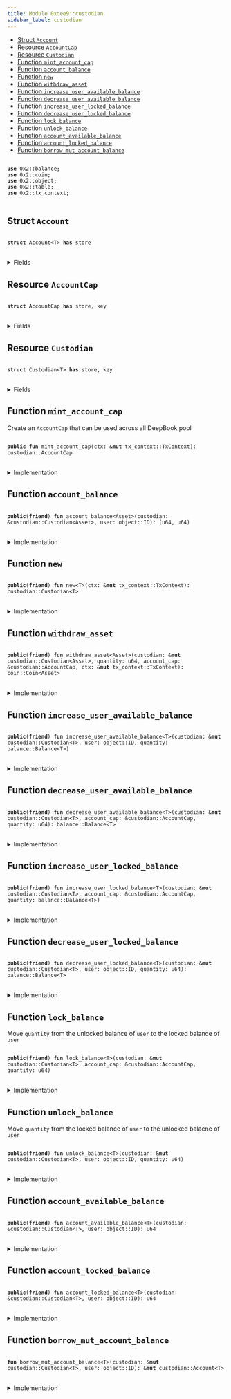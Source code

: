 ```yaml
---
title: Module 0xdee9::custodian
sidebar_label: custodian
---
```


<Link id="0xdee9_custodian"/>


-  [Struct `Account`](#0xdee9_custodian_Account)
-  [Resource `AccountCap`](#0xdee9_custodian_AccountCap)
-  [Resource `Custodian`](#0xdee9_custodian_Custodian)
-  [Function `mint_account_cap`](#0xdee9_custodian_mint_account_cap)
-  [Function `account_balance`](#0xdee9_custodian_account_balance)
-  [Function `new`](#0xdee9_custodian_new)
-  [Function `withdraw_asset`](#0xdee9_custodian_withdraw_asset)
-  [Function `increase_user_available_balance`](#0xdee9_custodian_increase_user_available_balance)
-  [Function `decrease_user_available_balance`](#0xdee9_custodian_decrease_user_available_balance)
-  [Function `increase_user_locked_balance`](#0xdee9_custodian_increase_user_locked_balance)
-  [Function `decrease_user_locked_balance`](#0xdee9_custodian_decrease_user_locked_balance)
-  [Function `lock_balance`](#0xdee9_custodian_lock_balance)
-  [Function `unlock_balance`](#0xdee9_custodian_unlock_balance)
-  [Function `account_available_balance`](#0xdee9_custodian_account_available_balance)
-  [Function `account_locked_balance`](#0xdee9_custodian_account_locked_balance)
-  [Function `borrow_mut_account_balance`](#0xdee9_custodian_borrow_mut_account_balance)


<pre>
<code>
<b>use</b> <Link to="../iota-framework/balance#0x2_balance">0x2::balance</Link>;
<b>use</b> <Link to="../iota-framework/coin#0x2_coin">0x2::coin</Link>;
<b>use</b> <Link to="../iota-framework/object#0x2_object">0x2::object</Link>;
<b>use</b> <Link to="../iota-framework/table#0x2_table">0x2::table</Link>;
<b>use</b> <Link to="../iota-framework/tx_context#0x2_tx_context">0x2::tx_context</Link>;
</code>
</pre>



<Link id="0xdee9_custodian_Account"></Link>

## Struct `Account`



<pre>
<code>
<b>struct</b> <Link to="custodian#0xdee9_custodian_Account">Account</Link>&lt;T&gt; <b>has</b> store
</code>
</pre>



<details>
<summary>Fields</summary>


<dl>
<dt>
<code>available_balance: <Link to="../iota-framework/balance#0x2_balance_Balance">balance::Balance</Link>&lt;T&gt;</code>
</dt>
<dd>

</dd>
<dt>
<code>locked_balance: <Link to="../iota-framework/balance#0x2_balance_Balance">balance::Balance</Link>&lt;T&gt;</code>
</dt>
<dd>

</dd>
</dl>


</details>

<Link id="0xdee9_custodian_AccountCap"></Link>

## Resource `AccountCap`



<pre>
<code>
<b>struct</b> <Link to="custodian#0xdee9_custodian_AccountCap">AccountCap</Link> <b>has</b> store, key
</code>
</pre>



<details>
<summary>Fields</summary>


<dl>
<dt>
<code>id: <Link to="../iota-framework/object#0x2_object_UID">object::UID</Link></code>
</dt>
<dd>

</dd>
</dl>


</details>

<Link id="0xdee9_custodian_Custodian"></Link>

## Resource `Custodian`



<pre>
<code>
<b>struct</b> <Link to="custodian#0xdee9_custodian_Custodian">Custodian</Link>&lt;T&gt; <b>has</b> store, key
</code>
</pre>



<details>
<summary>Fields</summary>


<dl>
<dt>
<code>id: <Link to="../iota-framework/object#0x2_object_UID">object::UID</Link></code>
</dt>
<dd>

</dd>
<dt>
<code>account_balances: <Link to="../iota-framework/table#0x2_table_Table">table::Table</Link>&lt;<Link to="../iota-framework/object#0x2_object_ID">object::ID</Link>, <Link to="custodian#0xdee9_custodian_Account">custodian::Account</Link>&lt;T&gt;&gt;</code>
</dt>
<dd>
 Map from an AccountCap object ID to an Account object
</dd>
</dl>


</details>

<Link id="0xdee9_custodian_mint_account_cap"></Link>

## Function `mint_account_cap`

Create an <code><Link to="custodian#0xdee9_custodian_AccountCap">AccountCap</Link></code> that can be used across all DeepBook pool


<pre>
<code>
<b>public</b> <b>fun</b> <Link to="custodian#0xdee9_custodian_mint_account_cap">mint_account_cap</Link>(ctx: &<b>mut</b> <Link to="../iota-framework/tx_context#0x2_tx_context_TxContext">tx_context::TxContext</Link>): <Link to="custodian#0xdee9_custodian_AccountCap">custodian::AccountCap</Link>
</code>
</pre>



<details>
<summary>Implementation</summary>


<pre>
<code>
<b>public</b> <b>fun</b> <Link to="custodian#0xdee9_custodian_mint_account_cap">mint_account_cap</Link>(ctx: &<b>mut</b> TxContext): <Link to="custodian#0xdee9_custodian_AccountCap">AccountCap</Link> \{
    <Link to="custodian#0xdee9_custodian_AccountCap">AccountCap</Link> \{ id: <Link to="../iota-framework/object#0x2_object_new">object::new</Link>(ctx) }
}
</code>
</pre>



</details>

<Link id="0xdee9_custodian_account_balance"></Link>

## Function `account_balance`



<pre>
<code>
<b>public</b>(<b>friend</b>) <b>fun</b> <Link to="custodian#0xdee9_custodian_account_balance">account_balance</Link>&lt;Asset&gt;(<Link to="custodian#0xdee9_custodian">custodian</Link>: &<Link to="custodian#0xdee9_custodian_Custodian">custodian::Custodian</Link>&lt;Asset&gt;, user: <Link to="../iota-framework/object#0x2_object_ID">object::ID</Link>): (u64, u64)
</code>
</pre>



<details>
<summary>Implementation</summary>


<pre>
<code>
<b>public</b>(package) <b>fun</b> <Link to="custodian#0xdee9_custodian_account_balance">account_balance</Link>&lt;Asset&gt;(
    <Link to="custodian#0xdee9_custodian">custodian</Link>: &<Link to="custodian#0xdee9_custodian_Custodian">Custodian</Link>&lt;Asset&gt;,
    user: ID
): (u64, u64) \{
    // <b>if</b> <Link to="custodian#0xdee9_custodian">custodian</Link> account is not created yet, directly <b>return</b> (0, 0) rather than <b>abort</b>
    <b>if</b> (!<Link to="../iota-framework/table#0x2_table_contains">table::contains</Link>(&<Link to="custodian#0xdee9_custodian">custodian</Link>.account_balances, user)) \{
        <b>return</b> (0, 0)
    };
    <b>let</b> account_balances = <Link to="../iota-framework/table#0x2_table_borrow">table::borrow</Link>(&<Link to="custodian#0xdee9_custodian">custodian</Link>.account_balances, user);
    <b>let</b> avail_balance = <Link to="../iota-framework/balance#0x2_balance_value">balance::value</Link>(&account_balances.available_balance);
    <b>let</b> locked_balance = <Link to="../iota-framework/balance#0x2_balance_value">balance::value</Link>(&account_balances.locked_balance);
    (avail_balance, locked_balance)
}
</code>
</pre>



</details>

<Link id="0xdee9_custodian_new"></Link>

## Function `new`



<pre>
<code>
<b>public</b>(<b>friend</b>) <b>fun</b> <Link to="custodian#0xdee9_custodian_new">new</Link>&lt;T&gt;(ctx: &<b>mut</b> <Link to="../iota-framework/tx_context#0x2_tx_context_TxContext">tx_context::TxContext</Link>): <Link to="custodian#0xdee9_custodian_Custodian">custodian::Custodian</Link>&lt;T&gt;
</code>
</pre>



<details>
<summary>Implementation</summary>


<pre>
<code>
<b>public</b>(package) <b>fun</b> <Link to="custodian#0xdee9_custodian_new">new</Link>&lt;T&gt;(ctx: &<b>mut</b> TxContext): <Link to="custodian#0xdee9_custodian_Custodian">Custodian</Link>&lt;T&gt; \{
    <Link to="custodian#0xdee9_custodian_Custodian">Custodian</Link>&lt;T&gt; \{
        id: <Link to="../iota-framework/object#0x2_object_new">object::new</Link>(ctx),
        account_balances: <Link to="../iota-framework/table#0x2_table_new">table::new</Link>(ctx),
    }
}
</code>
</pre>



</details>

<Link id="0xdee9_custodian_withdraw_asset"></Link>

## Function `withdraw_asset`



<pre>
<code>
<b>public</b>(<b>friend</b>) <b>fun</b> <Link to="custodian#0xdee9_custodian_withdraw_asset">withdraw_asset</Link>&lt;Asset&gt;(<Link to="custodian#0xdee9_custodian">custodian</Link>: &<b>mut</b> <Link to="custodian#0xdee9_custodian_Custodian">custodian::Custodian</Link>&lt;Asset&gt;, quantity: u64, account_cap: &<Link to="custodian#0xdee9_custodian_AccountCap">custodian::AccountCap</Link>, ctx: &<b>mut</b> <Link to="../iota-framework/tx_context#0x2_tx_context_TxContext">tx_context::TxContext</Link>): <Link to="../iota-framework/coin#0x2_coin_Coin">coin::Coin</Link>&lt;Asset&gt;
</code>
</pre>



<details>
<summary>Implementation</summary>


<pre>
<code>
<b>public</b>(package) <b>fun</b> <Link to="custodian#0xdee9_custodian_withdraw_asset">withdraw_asset</Link>&lt;Asset&gt;(
    <Link to="custodian#0xdee9_custodian">custodian</Link>: &<b>mut</b> <Link to="custodian#0xdee9_custodian_Custodian">Custodian</Link>&lt;Asset&gt;,
    quantity: u64,
    account_cap: &<Link to="custodian#0xdee9_custodian_AccountCap">AccountCap</Link>,
    ctx: &<b>mut</b> TxContext
): Coin&lt;Asset&gt; \{
    <Link to="../iota-framework/coin#0x2_coin_from_balance">coin::from_balance</Link>(<Link to="custodian#0xdee9_custodian_decrease_user_available_balance">decrease_user_available_balance</Link>&lt;Asset&gt;(<Link to="custodian#0xdee9_custodian">custodian</Link>, account_cap, quantity), ctx)
}
</code>
</pre>



</details>

<Link id="0xdee9_custodian_increase_user_available_balance"></Link>

## Function `increase_user_available_balance`



<pre>
<code>
<b>public</b>(<b>friend</b>) <b>fun</b> <Link to="custodian#0xdee9_custodian_increase_user_available_balance">increase_user_available_balance</Link>&lt;T&gt;(<Link to="custodian#0xdee9_custodian">custodian</Link>: &<b>mut</b> <Link to="custodian#0xdee9_custodian_Custodian">custodian::Custodian</Link>&lt;T&gt;, user: <Link to="../iota-framework/object#0x2_object_ID">object::ID</Link>, quantity: <Link to="../iota-framework/balance#0x2_balance_Balance">balance::Balance</Link>&lt;T&gt;)
</code>
</pre>



<details>
<summary>Implementation</summary>


<pre>
<code>
<b>public</b>(package) <b>fun</b> <Link to="custodian#0xdee9_custodian_increase_user_available_balance">increase_user_available_balance</Link>&lt;T&gt;(
    <Link to="custodian#0xdee9_custodian">custodian</Link>: &<b>mut</b> <Link to="custodian#0xdee9_custodian_Custodian">Custodian</Link>&lt;T&gt;,
    user: ID,
    quantity: Balance&lt;T&gt;,
) \{
    <b>let</b> account = <Link to="custodian#0xdee9_custodian_borrow_mut_account_balance">borrow_mut_account_balance</Link>&lt;T&gt;(<Link to="custodian#0xdee9_custodian">custodian</Link>, user);
    <Link to="../iota-framework/balance#0x2_balance_join">balance::join</Link>(&<b>mut</b> account.available_balance, quantity);
}
</code>
</pre>



</details>

<Link id="0xdee9_custodian_decrease_user_available_balance"></Link>

## Function `decrease_user_available_balance`



<pre>
<code>
<b>public</b>(<b>friend</b>) <b>fun</b> <Link to="custodian#0xdee9_custodian_decrease_user_available_balance">decrease_user_available_balance</Link>&lt;T&gt;(<Link to="custodian#0xdee9_custodian">custodian</Link>: &<b>mut</b> <Link to="custodian#0xdee9_custodian_Custodian">custodian::Custodian</Link>&lt;T&gt;, account_cap: &<Link to="custodian#0xdee9_custodian_AccountCap">custodian::AccountCap</Link>, quantity: u64): <Link to="../iota-framework/balance#0x2_balance_Balance">balance::Balance</Link>&lt;T&gt;
</code>
</pre>



<details>
<summary>Implementation</summary>


<pre>
<code>
<b>public</b>(package) <b>fun</b> <Link to="custodian#0xdee9_custodian_decrease_user_available_balance">decrease_user_available_balance</Link>&lt;T&gt;(
    <Link to="custodian#0xdee9_custodian">custodian</Link>: &<b>mut</b> <Link to="custodian#0xdee9_custodian_Custodian">Custodian</Link>&lt;T&gt;,
    account_cap: &<Link to="custodian#0xdee9_custodian_AccountCap">AccountCap</Link>,
    quantity: u64,
): Balance&lt;T&gt; \{
    <b>let</b> account = <Link to="custodian#0xdee9_custodian_borrow_mut_account_balance">borrow_mut_account_balance</Link>&lt;T&gt;(<Link to="custodian#0xdee9_custodian">custodian</Link>, <Link to="../iota-framework/object#0x2_object_uid_to_inner">object::uid_to_inner</Link>(&account_cap.id));
    <Link to="../iota-framework/balance#0x2_balance_split">balance::split</Link>(&<b>mut</b> account.available_balance, quantity)
}
</code>
</pre>



</details>

<Link id="0xdee9_custodian_increase_user_locked_balance"></Link>

## Function `increase_user_locked_balance`



<pre>
<code>
<b>public</b>(<b>friend</b>) <b>fun</b> <Link to="custodian#0xdee9_custodian_increase_user_locked_balance">increase_user_locked_balance</Link>&lt;T&gt;(<Link to="custodian#0xdee9_custodian">custodian</Link>: &<b>mut</b> <Link to="custodian#0xdee9_custodian_Custodian">custodian::Custodian</Link>&lt;T&gt;, account_cap: &<Link to="custodian#0xdee9_custodian_AccountCap">custodian::AccountCap</Link>, quantity: <Link to="../iota-framework/balance#0x2_balance_Balance">balance::Balance</Link>&lt;T&gt;)
</code>
</pre>



<details>
<summary>Implementation</summary>


<pre>
<code>
<b>public</b>(package) <b>fun</b> <Link to="custodian#0xdee9_custodian_increase_user_locked_balance">increase_user_locked_balance</Link>&lt;T&gt;(
    <Link to="custodian#0xdee9_custodian">custodian</Link>: &<b>mut</b> <Link to="custodian#0xdee9_custodian_Custodian">Custodian</Link>&lt;T&gt;,
    account_cap: &<Link to="custodian#0xdee9_custodian_AccountCap">AccountCap</Link>,
    quantity: Balance&lt;T&gt;,
) \{
    <b>let</b> account = <Link to="custodian#0xdee9_custodian_borrow_mut_account_balance">borrow_mut_account_balance</Link>&lt;T&gt;(<Link to="custodian#0xdee9_custodian">custodian</Link>, <Link to="../iota-framework/object#0x2_object_uid_to_inner">object::uid_to_inner</Link>(&account_cap.id));
    <Link to="../iota-framework/balance#0x2_balance_join">balance::join</Link>(&<b>mut</b> account.locked_balance, quantity);
}
</code>
</pre>



</details>

<Link id="0xdee9_custodian_decrease_user_locked_balance"></Link>

## Function `decrease_user_locked_balance`



<pre>
<code>
<b>public</b>(<b>friend</b>) <b>fun</b> <Link to="custodian#0xdee9_custodian_decrease_user_locked_balance">decrease_user_locked_balance</Link>&lt;T&gt;(<Link to="custodian#0xdee9_custodian">custodian</Link>: &<b>mut</b> <Link to="custodian#0xdee9_custodian_Custodian">custodian::Custodian</Link>&lt;T&gt;, user: <Link to="../iota-framework/object#0x2_object_ID">object::ID</Link>, quantity: u64): <Link to="../iota-framework/balance#0x2_balance_Balance">balance::Balance</Link>&lt;T&gt;
</code>
</pre>



<details>
<summary>Implementation</summary>


<pre>
<code>
<b>public</b>(package) <b>fun</b> <Link to="custodian#0xdee9_custodian_decrease_user_locked_balance">decrease_user_locked_balance</Link>&lt;T&gt;(
    <Link to="custodian#0xdee9_custodian">custodian</Link>: &<b>mut</b> <Link to="custodian#0xdee9_custodian_Custodian">Custodian</Link>&lt;T&gt;,
    user: ID,
    quantity: u64,
): Balance&lt;T&gt; \{
    <b>let</b> account = <Link to="custodian#0xdee9_custodian_borrow_mut_account_balance">borrow_mut_account_balance</Link>&lt;T&gt;(<Link to="custodian#0xdee9_custodian">custodian</Link>, user);
    split(&<b>mut</b> account.locked_balance, quantity)
}
</code>
</pre>



</details>

<Link id="0xdee9_custodian_lock_balance"></Link>

## Function `lock_balance`

Move <code>quantity</code> from the unlocked balance of <code>user</code> to the locked balance of <code>user</code>


<pre>
<code>
<b>public</b>(<b>friend</b>) <b>fun</b> <Link to="custodian#0xdee9_custodian_lock_balance">lock_balance</Link>&lt;T&gt;(<Link to="custodian#0xdee9_custodian">custodian</Link>: &<b>mut</b> <Link to="custodian#0xdee9_custodian_Custodian">custodian::Custodian</Link>&lt;T&gt;, account_cap: &<Link to="custodian#0xdee9_custodian_AccountCap">custodian::AccountCap</Link>, quantity: u64)
</code>
</pre>



<details>
<summary>Implementation</summary>


<pre>
<code>
<b>public</b>(package) <b>fun</b> <Link to="custodian#0xdee9_custodian_lock_balance">lock_balance</Link>&lt;T&gt;(
    <Link to="custodian#0xdee9_custodian">custodian</Link>: &<b>mut</b> <Link to="custodian#0xdee9_custodian_Custodian">Custodian</Link>&lt;T&gt;,
    account_cap: &<Link to="custodian#0xdee9_custodian_AccountCap">AccountCap</Link>,
    quantity: u64,
) \{
    <b>let</b> to_lock = <Link to="custodian#0xdee9_custodian_decrease_user_available_balance">decrease_user_available_balance</Link>(<Link to="custodian#0xdee9_custodian">custodian</Link>, account_cap, quantity);
    <Link to="custodian#0xdee9_custodian_increase_user_locked_balance">increase_user_locked_balance</Link>(<Link to="custodian#0xdee9_custodian">custodian</Link>, account_cap, to_lock);
}
</code>
</pre>



</details>

<Link id="0xdee9_custodian_unlock_balance"></Link>

## Function `unlock_balance`

Move <code>quantity</code> from the locked balance of <code>user</code> to the unlocked balacne of <code>user</code>


<pre>
<code>
<b>public</b>(<b>friend</b>) <b>fun</b> <Link to="custodian#0xdee9_custodian_unlock_balance">unlock_balance</Link>&lt;T&gt;(<Link to="custodian#0xdee9_custodian">custodian</Link>: &<b>mut</b> <Link to="custodian#0xdee9_custodian_Custodian">custodian::Custodian</Link>&lt;T&gt;, user: <Link to="../iota-framework/object#0x2_object_ID">object::ID</Link>, quantity: u64)
</code>
</pre>



<details>
<summary>Implementation</summary>


<pre>
<code>
<b>public</b>(package) <b>fun</b> <Link to="custodian#0xdee9_custodian_unlock_balance">unlock_balance</Link>&lt;T&gt;(
    <Link to="custodian#0xdee9_custodian">custodian</Link>: &<b>mut</b> <Link to="custodian#0xdee9_custodian_Custodian">Custodian</Link>&lt;T&gt;,
    user: ID,
    quantity: u64,
) \{
    <b>let</b> locked_balance = <Link to="custodian#0xdee9_custodian_decrease_user_locked_balance">decrease_user_locked_balance</Link>&lt;T&gt;(<Link to="custodian#0xdee9_custodian">custodian</Link>, user, quantity);
    <Link to="custodian#0xdee9_custodian_increase_user_available_balance">increase_user_available_balance</Link>&lt;T&gt;(<Link to="custodian#0xdee9_custodian">custodian</Link>, user, locked_balance)
}
</code>
</pre>



</details>

<Link id="0xdee9_custodian_account_available_balance"></Link>

## Function `account_available_balance`



<pre>
<code>
<b>public</b>(<b>friend</b>) <b>fun</b> <Link to="custodian#0xdee9_custodian_account_available_balance">account_available_balance</Link>&lt;T&gt;(<Link to="custodian#0xdee9_custodian">custodian</Link>: &<Link to="custodian#0xdee9_custodian_Custodian">custodian::Custodian</Link>&lt;T&gt;, user: <Link to="../iota-framework/object#0x2_object_ID">object::ID</Link>): u64
</code>
</pre>



<details>
<summary>Implementation</summary>


<pre>
<code>
<b>public</b>(package) <b>fun</b> <Link to="custodian#0xdee9_custodian_account_available_balance">account_available_balance</Link>&lt;T&gt;(
    <Link to="custodian#0xdee9_custodian">custodian</Link>: &<Link to="custodian#0xdee9_custodian_Custodian">Custodian</Link>&lt;T&gt;,
    user: ID,
): u64 \{
    <Link to="../iota-framework/balance#0x2_balance_value">balance::value</Link>(&<Link to="../iota-framework/table#0x2_table_borrow">table::borrow</Link>(&<Link to="custodian#0xdee9_custodian">custodian</Link>.account_balances, user).available_balance)
}
</code>
</pre>



</details>

<Link id="0xdee9_custodian_account_locked_balance"></Link>

## Function `account_locked_balance`



<pre>
<code>
<b>public</b>(<b>friend</b>) <b>fun</b> <Link to="custodian#0xdee9_custodian_account_locked_balance">account_locked_balance</Link>&lt;T&gt;(<Link to="custodian#0xdee9_custodian">custodian</Link>: &<Link to="custodian#0xdee9_custodian_Custodian">custodian::Custodian</Link>&lt;T&gt;, user: <Link to="../iota-framework/object#0x2_object_ID">object::ID</Link>): u64
</code>
</pre>



<details>
<summary>Implementation</summary>


<pre>
<code>
<b>public</b>(package) <b>fun</b> <Link to="custodian#0xdee9_custodian_account_locked_balance">account_locked_balance</Link>&lt;T&gt;(
    <Link to="custodian#0xdee9_custodian">custodian</Link>: &<Link to="custodian#0xdee9_custodian_Custodian">Custodian</Link>&lt;T&gt;,
    user: ID,
): u64 \{
    <Link to="../iota-framework/balance#0x2_balance_value">balance::value</Link>(&<Link to="../iota-framework/table#0x2_table_borrow">table::borrow</Link>(&<Link to="custodian#0xdee9_custodian">custodian</Link>.account_balances, user).locked_balance)
}
</code>
</pre>



</details>

<Link id="0xdee9_custodian_borrow_mut_account_balance"></Link>

## Function `borrow_mut_account_balance`



<pre>
<code>
<b>fun</b> <Link to="custodian#0xdee9_custodian_borrow_mut_account_balance">borrow_mut_account_balance</Link>&lt;T&gt;(<Link to="custodian#0xdee9_custodian">custodian</Link>: &<b>mut</b> <Link to="custodian#0xdee9_custodian_Custodian">custodian::Custodian</Link>&lt;T&gt;, user: <Link to="../iota-framework/object#0x2_object_ID">object::ID</Link>): &<b>mut</b> <Link to="custodian#0xdee9_custodian_Account">custodian::Account</Link>&lt;T&gt;
</code>
</pre>



<details>
<summary>Implementation</summary>


<pre>
<code>
<b>fun</b> <Link to="custodian#0xdee9_custodian_borrow_mut_account_balance">borrow_mut_account_balance</Link>&lt;T&gt;(
    <Link to="custodian#0xdee9_custodian">custodian</Link>: &<b>mut</b> <Link to="custodian#0xdee9_custodian_Custodian">Custodian</Link>&lt;T&gt;,
    user: ID,
): &<b>mut</b> <Link to="custodian#0xdee9_custodian_Account">Account</Link>&lt;T&gt; \{
    <b>if</b> (!<Link to="../iota-framework/table#0x2_table_contains">table::contains</Link>(&<Link to="custodian#0xdee9_custodian">custodian</Link>.account_balances, user)) \{
        <Link to="../iota-framework/table#0x2_table_add">table::add</Link>(
            &<b>mut</b> <Link to="custodian#0xdee9_custodian">custodian</Link>.account_balances,
            user,
            <Link to="custodian#0xdee9_custodian_Account">Account</Link> \{ available_balance: <Link to="../iota-framework/balance#0x2_balance_zero">balance::zero</Link>(), locked_balance: <Link to="../iota-framework/balance#0x2_balance_zero">balance::zero</Link>() }
        );
    };
    <Link to="../iota-framework/table#0x2_table_borrow_mut">table::borrow_mut</Link>(&<b>mut</b> <Link to="custodian#0xdee9_custodian">custodian</Link>.account_balances, user)
}
</code>
</pre>



</details>
